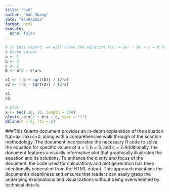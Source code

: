 ```yaml
---
title: "hw0"
author: "Wan Huang"
date: "8/30/2023"
format: html
execute:
  echo: false
---
```

```r
# In this report, we will solve the equation f(x) = ax' - bx + c = 0 for given values of a = 1, b = 3, and c= 2.
# Given values
a <- 1
b <- 3
c <- 2
D <- b^2 - 4*a*c

x1 <- (-b + sqrt(D)) / (2*a)
x2 <- (-b - sqrt(D)) / (2*a)

x1
x2

# plot 
x <- seq(-10, 10, length = 100)
plot(x, a*x^2 + b*x + c, type = "l")
abline(h = 0, lty = 2)
```

###This Quarto document provides an in-depth explanation of the equation f(a)=ax′−bx+c=0, along with a comprehensive walk through of the solution methodology. The document incorporates the necessary R code to solve the equation for specific values of a = 1, b = 3, and c = 2.Additionally, the document features a visually informative plot that graphically illustrates the equation and its solutions. To enhance the clarity and focus of the document, the code used for calculations and plot generation has been intentionally concealed from the HTML output. This approach maintains the document's cleanliness and ensures that readers can easily grasp the underlying explanations and visualizations without being overwhelmed by technical details.
